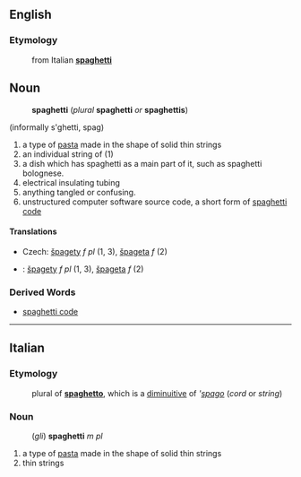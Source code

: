 ==English==
===Etymology===
:from Italian '''[[spaghetti#Italian|spaghetti]]'''
==Noun==
:'''spaghetti''' (''plural'' '''spaghetti''' ''or'' '''spaghettis''')
(informally s'ghetti, spag)
# a type of [[pasta]] made in the shape of solid thin strings
# an individual string of (1)
# a dish which has spaghetti as a main part of it, such as spaghetti bolognese.
# electrical insulating tubing
# anything tangled or confusing.
# unstructured computer software source code, a short form of [[spaghetti code]]
====Translations====
*Czech: [[špagety]]  ''f pl'' (1, 3), [[špageta]] ''f'' (2)
*{{sk}}: [[špagety#Slovak|špagety]] ''f pl'' (1, 3), [[špageta#Slovak|špageta]] ''f'' (2)

===Derived Words===
* [[spaghetti code]]
----

==Italian==
===Etymology===
:plural of '''[[spaghetto]]''', which is a [[diminuitive]] of '''[[spago]]'' (''cord'' or ''string'')
===Noun===
:(''gli'') '''spaghetti''' ''m pl''
# a type of [[pasta]] made in the shape of solid thin strings
# thin strings